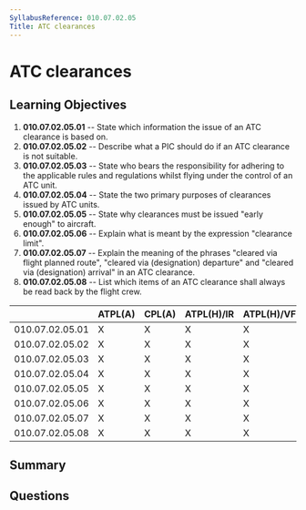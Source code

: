 ```yaml
---
SyllabusReference: 010.07.02.05
Title: ATC clearances
---
```


# ATC clearances

## Learning Objectives

1. **010.07.02.05.01** -- State which information the issue of an ATC clearance
   is based on.
2. **010.07.02.05.02** -- Describe what a PIC should do if an ATC clearance is
   not suitable.
3. **010.07.02.05.03** -- State who bears the responsibility for adhering to the
   applicable rules and regulations whilst flying under the control of an ATC
   unit.
4. **010.07.02.05.04** -- State the two primary purposes of clearances issued by
   ATC units.
5. **010.07.02.05.05** -- State why clearances must be issued "early enough" to
   aircraft.
6. **010.07.02.05.06** -- Explain what is meant by the expression "clearance
   limit".
7. **010.07.02.05.07** -- Explain the meaning of the phrases "cleared via flight
   planned route", "cleared via (designation) departure" and "cleared via
   (designation) arrival" in an ATC clearance.
8. **010.07.02.05.08** -- List which items of an ATC clearance shall always be
   read back by the flight crew.

|                 | ATPL(A) | CPL(A) | ATPL(H)/IR | ATPL(H)/VFR | CPL(H) | IR  | CBIR(A) |
| --------------- | ------- | ------ | ---------- | ----------- | ------ | --- | ------- |
| 010.07.02.05.01 | X       | X      | X          | X           | X      | X   | X       |
| 010.07.02.05.02 | X       | X      | X          | X           | X      | X   | X       |
| 010.07.02.05.03 | X       | X      | X          | X           | X      | X   | X       |
| 010.07.02.05.04 | X       | X      | X          | X           | X      | X   |         |
| 010.07.02.05.05 | X       | X      | X          | X           | X      | X   |         |
| 010.07.02.05.06 | X       | X      | X          | X           | X      | X   | X       |
| 010.07.02.05.07 | X       | X      | X          | X           | X      | X   | X       |
| 010.07.02.05.08 | X       | X      | X          | X           | X      | X   | X       |

## Summary

## Questions
